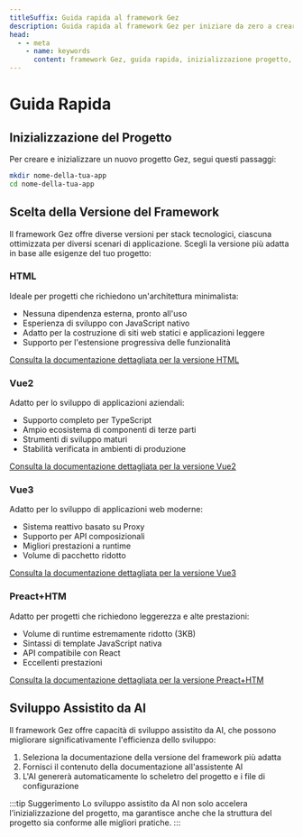 ```yaml
---
titleSuffix: Guida rapida al framework Gez
description: Guida rapida al framework Gez per iniziare da zero a creare un progetto, inclusa l'inizializzazione del progetto, la scelta della versione del framework e lo sviluppo assistito da AI.
head:
  - - meta
    - name: keywords
      content: framework Gez, guida rapida, inizializzazione progetto, sviluppo Vue, sviluppo HTML, sviluppo assistito da AI
---
```


# Guida Rapida

## Inizializzazione del Progetto

Per creare e inizializzare un nuovo progetto Gez, segui questi passaggi:

```bash
mkdir nome-della-tua-app
cd nome-della-tua-app
```

## Scelta della Versione del Framework

Il framework Gez offre diverse versioni per stack tecnologici, ciascuna ottimizzata per diversi scenari di applicazione. Scegli la versione più adatta in base alle esigenze del tuo progetto:

### HTML

Ideale per progetti che richiedono un'architettura minimalista:

- Nessuna dipendenza esterna, pronto all'uso
- Esperienza di sviluppo con JavaScript nativo
- Adatto per la costruzione di siti web statici e applicazioni leggere
- Supporto per l'estensione progressiva delle funzionalità

[Consulta la documentazione dettagliata per la versione HTML](../frameworks/html.md)

### Vue2

Adatto per lo sviluppo di applicazioni aziendali:

- Supporto completo per TypeScript
- Ampio ecosistema di componenti di terze parti
- Strumenti di sviluppo maturi
- Stabilità verificata in ambienti di produzione

[Consulta la documentazione dettagliata per la versione Vue2](../frameworks/vue2.md)

### Vue3

Adatto per lo sviluppo di applicazioni web moderne:

- Sistema reattivo basato su Proxy
- Supporto per API composizionali
- Migliori prestazioni a runtime
- Volume di pacchetto ridotto

[Consulta la documentazione dettagliata per la versione Vue3](../frameworks/vue3.md)

### Preact+HTM

Adatto per progetti che richiedono leggerezza e alte prestazioni:

- Volume di runtime estremamente ridotto (3KB)
- Sintassi di template JavaScript nativa
- API compatibile con React
- Eccellenti prestazioni

[Consulta la documentazione dettagliata per la versione Preact+HTM](../frameworks/preact-htm.md)

## Sviluppo Assistito da AI

Il framework Gez offre capacità di sviluppo assistito da AI, che possono migliorare significativamente l'efficienza dello sviluppo:

1. Seleziona la documentazione della versione del framework più adatta
2. Fornisci il contenuto della documentazione all'assistente AI
3. L'AI genererà automaticamente lo scheletro del progetto e i file di configurazione

:::tip Suggerimento
Lo sviluppo assistito da AI non solo accelera l'inizializzazione del progetto, ma garantisce anche che la struttura del progetto sia conforme alle migliori pratiche.
:::